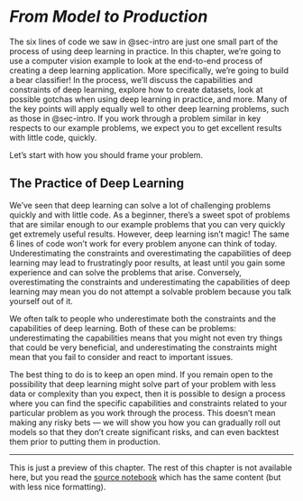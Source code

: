 # *From Model to Production*  {#sec-production}

The six lines of code we saw in @sec-intro are just one small part of the process of using deep learning in practice. In this chapter, we're going to use a computer vision example to look at the end-to-end process of creating a deep learning application. More specifically, we're going to build a bear classifier! In the process, we'll discuss the capabilities and constraints of deep learning, explore how to create datasets, look at possible gotchas when using deep learning in practice, and more. Many of the key points will apply equally well to other deep learning problems, such as those in @sec-intro. If you work through a problem similar in key respects to our example problems, we expect you to get excellent results with little code, quickly.

Let's start with how you should frame your problem.

## The Practice of Deep Learning

We've seen that deep learning can solve a lot of challenging problems quickly and with little code. As a beginner, there's a sweet spot of problems that are similar enough to our example problems that you can very quickly get extremely useful results. However, deep learning isn't magic! The same 6 lines of code won't work for every problem anyone can think of today. Underestimating the constraints and overestimating the capabilities of deep learning may lead to frustratingly poor results, at least until you gain some experience and can solve the problems that arise. Conversely, overestimating the constraints and underestimating the capabilities of deep learning may mean you do not attempt a solvable problem because you talk yourself out of it. 

We often talk to people who underestimate both the constraints and the capabilities of deep learning. Both of these can be problems: underestimating the capabilities means that you might not even try things that could be very beneficial, and underestimating the constraints might mean that you fail to consider and react to important issues.

The best thing to do is to keep an open mind. If you remain open to the possibility that deep learning might solve part of your problem with less data or complexity than you expect, then it is possible to design a process where you can find the specific capabilities and constraints related to your particular problem as you work through the process. This doesn't mean making any risky bets — we will show you how you can gradually roll out models so that they don't create significant risks, and can even backtest them prior to putting them in production.

---

This is just a preview of this chapter. The rest of this chapter is not available here, but you read the [source notebook](https://github.com/fastai/fastbook/) which has the same content (but with less nice formatting).

